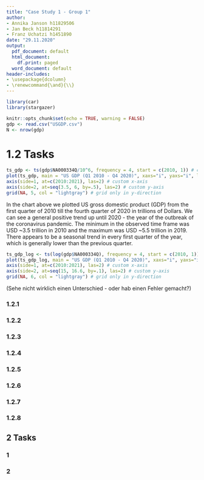 ```yaml
---
title: "Case Study 1 - Group 1"
author:
- Annika Janson h11829506
- Jan Beck h11814291
- Franz Uchatzi h1451890
date: "29.11.2020"
output:
  pdf_document: default
  html_document:
    df.print: paged
  word_document: default
header-includes:
- \usepackage{dcolumn}
- \renewcommand{\and}{\\}
---
```



```r
library(car)
library(stargazer)

knitr::opts_chunk$set(echo = TRUE, warning = FALSE)
gdp <- read.csv("USGDP.csv")
N <- nrow(gdp)
```

# 1.2 Tasks

```r

ts_gdp <- ts(gdp$NA000334Q/10^6, frequency = 4, start = c(2010, 1)) # convert to trillions
plot(ts_gdp, main = "US GDP (Q1 2010 - Q4 2020)", xaxs="i", yaxs="i", las=1, ylab = "USD, in trillions", xlab = "Year", ylim=c(3.5, 6), xlim=c(2010,2021), frame.plot=FALSE, col="red", axes=FALSE)
axis(side=1, at=c(2010:2021), las=2) # custom x-axis 
axis(side=2, at=seq(3.5, 6, by=.5), las=2) # custom y-axis
grid(NA, 5, col = "lightgray") # grid only in y-direction


```
In the chart above we plotted US gross domestic product (GDP) from the first quarter of 2010 till the fourth quarter of 2020 in trillions of Dollars. We can see a general positive trend up until 2020 - the year of the outbreak of the coronavirus pandemic. The minimum in the observed time frame was USD ~3.5 trillion in 2010 and the maximum was USD ~5.5 trillion in 2019. There appears to be a seasonal trend in every first quarter of the year, which is generally lower than the previous quarter.

```r

ts_gdp_log <- ts(log(gdp$NA000334Q), frequency = 4, start = c(2010, 1)) # convert to trillions
plot(ts_gdp_log, main = "US GDP (Q1 2010 - Q4 2020)", xaxs="i", yaxs="i", las=1, ylab = "USD, logged", xlab = "Year", ylim=c(15,15.6), xlim=c(2010,2021), frame.plot=FALSE, col="red", axes=FALSE)
axis(side=1, at=c(2010:2021), las=2) # custom x-axis 
axis(side=2, at=seq(15, 16.6, by=.1), las=2) # custom y-axis
grid(NA, 6, col = "lightgray") # grid only in y-direction

```
(Sehe nicht wirklich einen Unterschied - oder hab einen Fehler gemacht?)

\newpage

### 1.2.1

### 1.2.2

### 1.2.3

### 1.2.4

### 1.2.5

### 1.2.6

### 1.2.7

### 1.2.8

## 2 Tasks

### 1

### 2